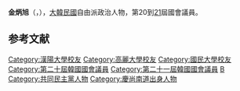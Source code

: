 {{BLP unsourced|time=2020-10-08T07:56:43+00:00}}
{{Infobox politician
| name = 金炳旭<br>{{lang|ko|김병욱}}
| image = 
| caption = 
| birth_date = {{Birth date and age|1965|4|15}}
| birth_place = {{KOR}}[[慶尚南道|慶尚南道]][[山清郡|山清郡]]
| residence = {{KOR}}[[京畿道|京畿道]][[城南市|城南市]][[盆唐區|盆唐區]]
| nationality = {{ROK}}
| party = {{MPK}}
| other_names = 
| alma_mater = [[漢陽大學|漢陽大學]]、[[高麗大學|高麗大學]]、[[國民大學|國民大學]]
| office = {{flagicon|South Korea}} 第20-21屆[[韓國國會|韓國國會]]議員
| term_start = 2016年5月30日
| term_end = 
| constituency = [[京畿道|京畿道]][[城南市|城南市]][[盆唐區|盆唐區]]乙
| predecessor = {{tsl|ko|전하진|田夏鎭}}
| successor = 
}}

'''金炳旭'''（{{kor|김병욱|金炳旭|Kim Byeong-uk}}，{{bd|1965年|4月15日}}），[[大韓民國|大韓民國]]自由派政治人物，第20到[[第21屆大韓民國國會議員名單|21]]屆國會議員。

== 参考文献 ==
<references />

{{DEFAULTSORT:Kim Byeong-uk}}
[[Category:漢陽大學校友|Category:漢陽大學校友]]
[[Category:高麗大學校友|Category:高麗大學校友]]
[[Category:國民大學校友|Category:國民大學校友]]
[[Category:第二十屆韓國國會議員|Category:第二十屆韓國國會議員]]
[[Category:第二十一屆韓國國會議員|Category:第二十一屆韓國國會議員]]
[[Category:金姓|B]]
[[Category:共同民主黨人物|Category:共同民主黨人物]]
[[Category:慶尚南道出身人物|Category:慶尚南道出身人物]]